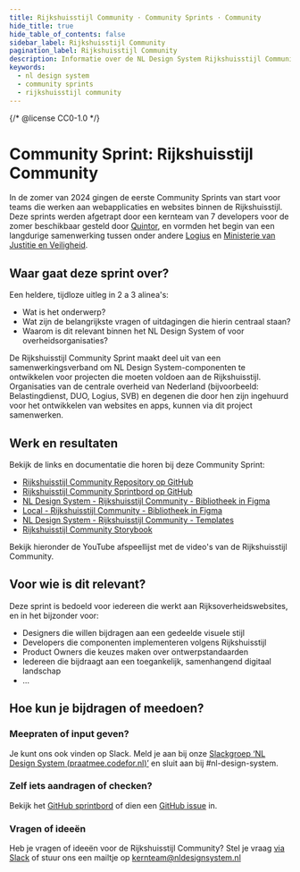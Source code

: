 ```yaml
---
title: Rijkshuisstijl Community · Community Sprints · Community
hide_title: true
hide_table_of_contents: false
sidebar_label: Rijkshuisstijl Community
pagination_label: Rijkshuisstijl Community
description: Informatie over de NL Design System Rijkshuisstijl Community Sprint
keywords:
  - nl design system
  - community sprints
  - rijkshuisstijl community
---
```


{/* @license CC0-1.0 */}


# Community Sprint: Rijkshuisstijl Community

In de zomer van 2024 gingen de eerste Community Sprints van start voor teams die werken aan webapplicaties en websites binnen de Rijkshuisstijl. Deze sprints werden afgetrapt door een kernteam van 7 developers voor de zomer beschikbaar gesteld door [Quintor](https://quintor.nl), en vormden het begin van een langdurige samenwerking tussen onder andere [Logius](https://logius.nl) en [Ministerie van Justitie en Veiligheid](https://www.rijksoverheid.nl/ministeries/ministerie-van-justitie-en-veiligheid).

## Waar gaat deze sprint over?

Een heldere, tijdloze uitleg in 2 a 3 alinea's:

- Wat is het onderwerp?
- Wat zijn de belangrijkste vragen of uitdagingen die hierin centraal staan?
- Waarom is dit relevant binnen het NL Design System of voor overheidsorganisaties?

De Rijkshuisstijl Community Sprint maakt deel uit van een samenwerkingsverband om NL Design System-componenten te ontwikkelen voor projecten die moeten voldoen aan de Rijkshuisstijl. Organisaties van de centrale overheid van Nederland (bijvoorbeeld: Belastingdienst, DUO, Logius, SVB) en degenen die door hen zijn ingehuurd voor het ontwikkelen van websites en apps, kunnen via dit project samenwerken.

## Werk en resultaten

Bekijk de links en documentatie die horen bij deze Community Sprint:

- [Rijkshuisstijl Community Repository op GitHub](https://github.com/nl-design-system/rijkshuisstijl-community)
- [Rijkshuisstijl Community Sprintbord op GitHub](https://github.com/orgs/nl-design-system/projects/59)
- [NL Design System - Rijkshuisstijl Community - Bibliotheek in Figma](https://www.figma.com/design/txFX5MGRf4O904dtIFcGTF/NLDS---Rijkshuisstijl---Bibliotheek?m=auto&node-id=197-664&t=5aHpOpfnIQGAV26F-1)
- [Local - Rijkshuisstijl Community - Bibliotheek in Figma](https://www.figma.com/design/Nv5EsCW9ioWBUSi9m9JqOa/Local---Rijkshuisstijl---Bibliotheek?node-id=0-1&t=DluVJa2VwO612InV-11)
- [NL Design System - Rijkshuisstijl Community - Templates](https://www.figma.com/design/H4hSqpPbvFMLklDZgswwgd/NLDS---Rijkshuisstijl---Templates?node-id=1-3&t=XfVtQMPPVZoIzqLj-1)
- [Rijkshuisstijl Community Storybook](https://rijkshuisstijl-community.vercel.app/)

Bekijk hieronder de YouTube afspeellijst met de video's van de Rijkshuisstijl Community.

<VideoPlaylistPlayer playlistId="PLnAxFMscDU3FHVDYR9WvX3d84JdQ5Q3tJ" />

## Voor wie is dit relevant?

Deze sprint is bedoeld voor iedereen die werkt aan Rijksoverheidswebsites, en in het bijzonder voor:

- Designers die willen bijdragen aan een gedeelde visuele stijl
- Developers die componenten implementeren volgens Rijkshuisstijl
- Product Owners die keuzes maken over ontwerpstandaarden
- Iedereen die bijdraagt aan een toegankelijk, samenhangend digitaal landschap
- …

## Hoe kun je bijdragen of meedoen?

### Meepraten of input geven?

Je kunt ons ook vinden op Slack. Meld je aan bij onze [Slackgroep ‘NL Design System (praatmee.codefor.nl)’](https://praatmee.codefor.nl/) en sluit aan bij #nl-design-system.

### Zelf iets aandragen of checken?

Bekijk het [GitHub sprintbord](https://github.com/orgs/nl-design-system/projects/59) of dien een [GitHub issue](https://github.com/nl-design-system/rijkshuisstijl-community/issues) in.

### Vragen of ideeën

Heb je vragen of ideeën voor de Rijkshuisstijl Community? Stel je vraag [via Slack](https://praatmee.codefor.nl/) of stuur ons een mailtje op <a href="mailto:kernteam@nldesignsystem.nl">kernteam@nldesignsystem.nl</a>

